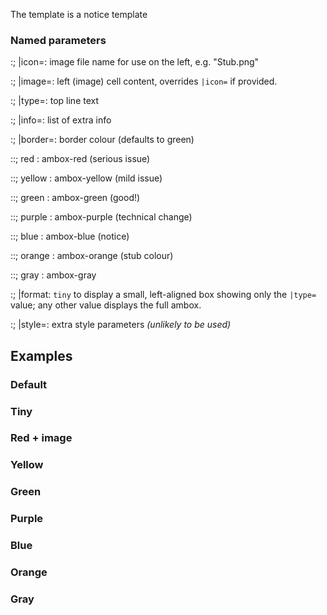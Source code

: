 {{doc/start}}

The template is a notice template

===Named parameters===
:; |icon=: image file name for use on the left, e.g. "Stub.png"
:; |image=: left (image) cell content, overrides <code>|icon=</code> if provided.
:; |type=: top line text
:; |info=: list of extra info
:; |border=: border colour (defaults to green)
::; red      : ambox-red (serious issue)
::; yellow   : ambox-yellow (mild issue)
::; green    : ambox-green (good!)
::; purple   : ambox-purple (technical change)
::; blue     : ambox-blue (notice)
::; orange   : ambox-orange (stub colour)
::; gray     : ambox-gray
:; |format: <code>tiny</code> to display a small, left-aligned box showing only the <code>|type=</code> value; any other value displays the full ambox.
:; |style=: extra style parameters ''(unlikely to be used)''

== Examples ==

=== Default ===
{{Ambox
| type = I am type
| info = I am info
}}

=== Tiny ===
{{Ambox
| type = I am tiny
| icon = Icon-template.png
| format = tiny
}}

=== Red + image ===
{{Ambox
| image = [[Image:Icon-boilerplate.png]]
| border = red
| type = I am type
| info =
* I am info
}}

=== Yellow ===
{{Ambox
| border = yellow
| type = I am type
| info =
* I am info
}}

=== Green ===
{{Ambox
| border = green
| type = I am type
| info =
* I am info
}}

=== Purple ===
{{Ambox
| border = purple
| type = I am type
| info =
* I am info
}}

=== Blue ===
{{Ambox
| border = blue
| type = I am type
| info =
* I am info
}}

=== Orange ===
{{Ambox
| border = orange
| type = I am type
| info =
* I am info
}}

=== Gray ===
{{Ambox
| border = gray
| type = I am type
| info =
* I am info
}}
{{doc/end}}